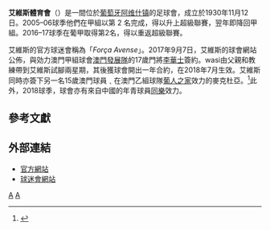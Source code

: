 {{noteTA
|G1=足球
|G2=葡超
|G3=uefa
|T=zh-hans:阿维斯;
}}
{{Football club infobox
| clubname   = 艾維斯<br />''C. Desportivo das Aves''
| image      = [[File:CD_Aves_logo.gif|180px]]
| fullname   = Clube Desportivo das Aves
| nickname   = 
| founded    = 1930年
| ground     = [[艾維斯球場|艾維斯球場]]
| city       = [[阿维什镇|阿维什镇]]
| capacity   = 5,441
| chairman   = Armando Silva
| manager    = José Mota
| league     = 
| season     = 
| position   = 
| website    = http://www.cdaves.pt
| pattern_b1 = _whitestripes
| pattern_la1=
| pattern_la2=
| pattern_b2 = 
| pattern_ra1=
| pattern_ra2=
| leftarm1=FF0000
| leftarm2=FF0000
| body1 = FF0000
| body2 = FFFFFF
| rightarm1 = FF0000
| rightarm2 = FF0000
| shorts1 = FF0000
| shorts2 = FFFFFF
| socks1=FF0000
| socks2=FF0000
}}
'''艾維斯體育會'''（{{lang-pt|'''Clube Desportivo das Aves'''}}）是一間位於[[葡萄牙|葡萄牙]][[阿维什镇|阿维什镇]]的足球會，成立於1930年11月12日。2005–06球季他們在甲組以第 2 名完成，得以升上超級聯賽，翌年即降回甲組。2016–17球季在葡甲取得第2名，得以重返超級聯賽。

艾維斯的官方球迷會稱為「''Força Avense''」。2017年9月7日，艾維斯的球會網站公佈，與効力澳門甲組球會[[澳門發展隊|澳門發展隊]]的17歲門將[[李華士|李華士]]簽約。wasi由父親和教練帶到艾維斯試腳兩星期，其後獲球會開出一年合約，在2018年7月生效。艾維斯同時亦簽下另一名15歲澳門球員﹑在澳門乙組球隊[[葡人之家|葡人之家]]效力的麥克杜亞。<ref>{{cite news|url=http://www.jornalsisi.com/news-cd.asp?id=28074|title=澳足U18門將李華士 登陸葡超簽約艾維斯|date=2017年9月7日|newspaper=''澳門時報''|accessdate=2017年10月13日|archive-date=2019年1月1日|archive-url=https://web.archive.org/web/20190101193917/http://www.jornalsisi.com/news-cd.asp?id=28074|dead-url=no}}</ref>此外，2018球季，球會亦有來自中國的年青球員[[同樂|同樂]]效力。

== 參考文獻 ==
{{reflist}}

== 外部連結 ==
*[http://www.cdaves.pt 官方網站] {{Wayback|url=http://www.cdaves.pt/ |date=20060628015031 }}
*[https://web.archive.org/web/20061104054627/http://www.forcaavense.pt.vu/ 球迷會網站]

{{葡萄牙超級足球聯賽}}
[[Category:葡萄牙足球俱樂部|A]]
[[Category:1930年建立的足球俱樂部|A]]